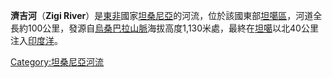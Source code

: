 {{Infobox river 
| name            =濟吉河
| image_name      =Bundesarchiv Bild 105-DOA0030, Deutsch-Ost-Afrika, Wasserfälle.jpg
| image_size      = 200px
| image_alt       =
| caption         = 
| image_map       = 
| map_size        = 
| map_alt         =
| map_caption     = 
| origin          = 
| mouth           = [[坦噶|坦噶]]以北40公里
| progression     = 
| basin_countries = {{flag|Tanzania}}
| location        = 
| length          = 100公里
| elevation       = 
| mouth_elevation = 
| discharge       = 
| watershed       = 
| river_system    =
| left_tribs      = 
| right_tribs     = 
}}

'''濟吉河'''（'''Zigi River'''）是[[東非|東非]]國家[[坦桑尼亞|坦桑尼亞]]的河流，位於該國東部[[坦噶區|坦噶區]]，河道全長約100公里，發源自[[烏桑巴拉山脈|烏桑巴拉山脈]]海拔高度1,130米處，最終在[[坦噶|坦噶]]以北40公里注入[[印度洋|印度洋]]。

{{coord|5|2|6|S|39|6|1|E|display=title|region:TZ_type:river}}

{{DEFAULTSORT:Zigi}}
{{Tanzania-stub}}
{{Rivers of Tanzania}}
[[Category:坦桑尼亞河流|Category:坦桑尼亞河流]]